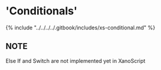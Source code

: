 # 'Conditionals'

{% include "../../../../.gitbook/includes/xs-conditional.md" %}

<Warning>

## NOTE

Else If and Switch are not implemented yet in XanoScript

</Warning>

